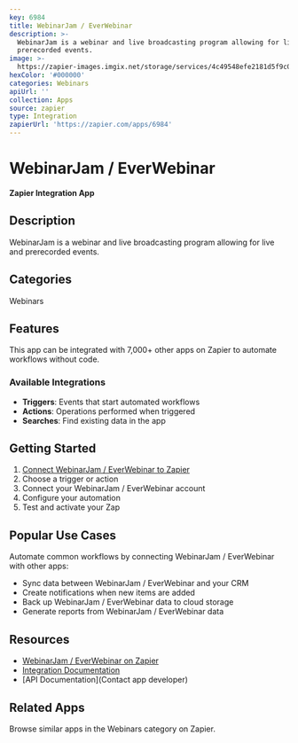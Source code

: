 ```yaml
---
key: 6984
title: WebinarJam / EverWebinar
description: >-
  WebinarJam is a webinar and live broadcasting program allowing for live and
  prerecorded events.
image: >-
  https://zapier-images.imgix.net/storage/services/4c49548efe2181d5f9c0d8fe38bc622d.png?auto=format%2Ccompress&ixlib=python-3.0.0&q=50
hexColor: '#000000'
categories: Webinars
apiUrl: ''
collection: Apps
source: zapier
type: Integration
zapierUrl: 'https://zapier.com/apps/6984'
---
```

# WebinarJam / EverWebinar

**Zapier Integration App**

## Description

WebinarJam is a webinar and live broadcasting program allowing for live and prerecorded events.

## Categories

Webinars

## Features

This app can be integrated with 7,000+ other apps on Zapier to automate workflows without code.

### Available Integrations

- **Triggers**: Events that start automated workflows
- **Actions**: Operations performed when triggered
- **Searches**: Find existing data in the app

## Getting Started

1. [Connect WebinarJam / EverWebinar to Zapier](https://zapier.com/apps/6984)
2. Choose a trigger or action
3. Connect your WebinarJam / EverWebinar account
4. Configure your automation
5. Test and activate your Zap

## Popular Use Cases

Automate common workflows by connecting WebinarJam / EverWebinar with other apps:

- Sync data between WebinarJam / EverWebinar and your CRM
- Create notifications when new items are added
- Back up WebinarJam / EverWebinar data to cloud storage
- Generate reports from WebinarJam / EverWebinar data

## Resources

- [WebinarJam / EverWebinar on Zapier](https://zapier.com/apps/6984)
- [Integration Documentation](https://zapier.com/apps/6984/integrations)
- [API Documentation](Contact app developer)

## Related Apps

Browse similar apps in the Webinars category on Zapier.
